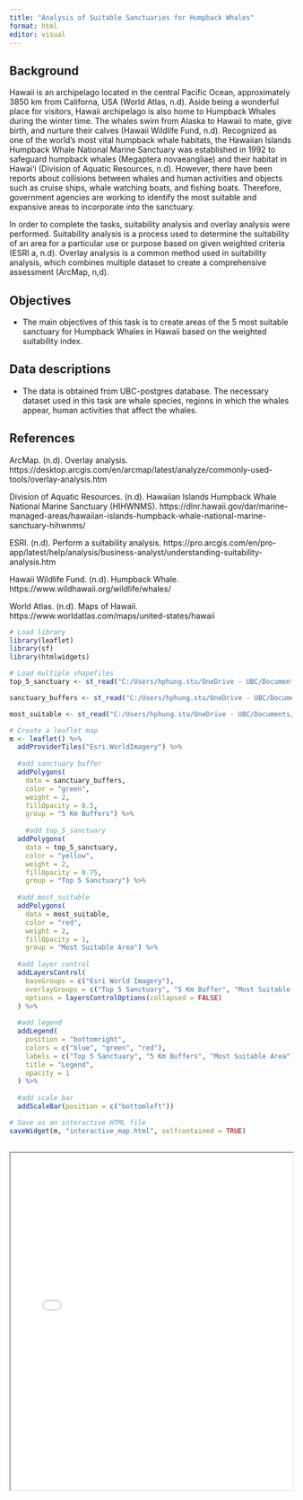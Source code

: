```yaml
---
title: "Analysis of Suitable Sanctuaries for Humpback Whales"
format: html
editor: visual
---
```


::: panel-tabset
## Background

Hawaii is an archipelago located in the central Pacific Ocean, approximately 3850 km from Californa, USA (World Atlas, n.d). Aside being a wonderful place for visitors, Hawaii archipelago is also home to Humpback Whales during the winter time. The whales swim from Alaska to Hawaii to mate, give birth, and nurture their calves (Hawaii Wildlife Fund, n.d). Recognized as one of the world's most vital humpback whale habitats, the Hawaiian Islands Humpback Whale National Marine Sanctuary was established in 1992 to safeguard humpback whales (Megaptera novaeangliae) and their habitat in Hawai‘i (Division of Aquatic Resources, n.d). However, there have been reports about collisions between whales and human activities and objects such as cruise ships, whale watching boats, and fishing boats. Therefore, government agencies are working to identify the most suitable and expansive areas to incorporate into the sanctuary.

In order to complete the tasks, suitability analysis and overlay analysis were performed. Suitability analysis is a process used to determine the suitability of an area for a particular use or purpose based on given weighted criteria (ESRI a, n.d). Overlay analysis is a common method used in suitability analysis, which combines multiple dataset to create a comprehensive assessment (ArcMap, n,d).

## Objectives

-   The main objectives of this task is to create areas of the 5 most suitable sanctuary for Humpback Whales in Hawaii based on the weighted suitability index.

## Data descriptions

-   The data is obtained from UBC-postgres database. The necessary dataset used in this task are whale species, regions in which the whales appear, human activities that affect the whales.

## References

ArcMap. (n.d). Overlay analysis. https://desktop.arcgis.com/en/arcmap/latest/analyze/commonly-used-tools/overlay-analysis.htm

Division of Aquatic Resources. (n.d). Hawaiian Islands Humpback Whale National Marine Sanctuary (HIHWNMS). https://dlnr.hawaii.gov/dar/marine-managed-areas/hawaiian-islands-humpback-whale-national-marine-sanctuary-hihwnms/

ESRI. (n.d). Perform a suitability analysis. https://pro.arcgis.com/en/pro-app/latest/help/analysis/business-analyst/understanding-suitability-analysis.htm

Hawaii Wildlife Fund. (n.d). Humpback Whale. https://www.wildhawaii.org/wildlife/whales/

World Atlas. (n.d). Maps of Hawaii. https://www.worldatlas.com/maps/united-states/hawaii
:::

```r
# Load library
library(leaflet)
library(sf)
library(htmlwidgets)

```

```r
# Load multiple shapefiles 
top_5_sanctuary <- st_read("C:/Users/hphung.stu/OneDrive - UBC/Documents/ArcGIS/Projects/Top_Five_Sanctuary.shp")

sanctuary_buffers <- st_read("C:/Users/hphung.stu/OneDrive - UBC/Documents/ArcGIS/Projects/Sanctuary_Buffer.shp")

most_suitable <- st_read("C:/Users/hphung.stu/OneDrive - UBC/Documents/ArcGIS/Projects/Most_Suitable.shp")

```

```r
# Create a leaflet map
m <- leaflet() %>% 
  addProviderTiles("Esri.WorldImagery") %>% 
  
  #add sanctuary buffer
  addPolygons(
    data = sanctuary_buffers,
    color = "green",
    weight = 2,
    fillOpacity = 0.5,
    group = "5 Km Buffers") %>% 
  
    #add top_5_sanctuary
  addPolygons(
    data = top_5_sanctuary,
    color = "yellow",
    weight = 2,
    fillOpacity = 0.75,
    group = "Top 5 Sanctuary") %>%
  
  #add most_suitable 
  addPolygons(
    data = most_suitable,
    color = "red",
    weight = 2,
    fillOpacity = 1,
    group = "Most Suitable Area") %>%
  
  #add layer control
  addLayersControl(
    baseGroups = c("Esri World Imagery"),
    overlayGroups = c("Top 5 Sanctuary", "5 Km Buffer", "Most Suitable Area"),
    options = layersControlOptions(collapsed = FALSE)
  ) %>%
  
  #add legend
  addLegend(
    position = "bottomright",
    colors = c("blue", "green", "red"),
    labels = c("Top 5 Sanctuary", "5 Km Buffers", "Most Suitable Area"),
    title = "Legend",
    opacity = 1
  ) %>%
  
  #add scale bar
  addScaleBar(position = c("bottomleft"))

# Save as an interactive HTML file
saveWidget(m, "interactive_map.html", selfcontained = TRUE)
  
```

::: {html}
<iframe src="interactive_map.html" width="100%" height="600px">

</iframe>
:::


